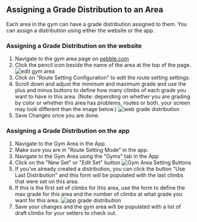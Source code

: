 ## Assigning a Grade Distribution to an Area

Each area in the gym can have a grade distribution assigned to
them. You can assign a distribution using either the website or the app.

### Assigning a Grade Distribution on the website

1. Navigate to the gym area page on [pebble.com](https://www.pebble.com)
2. Click the pencil icon beside the name of the area at the top of the page.
   ![edit gym area](../images/edit-gym-area.png)
3. Click on "Route Setting Configuration" to edit the route setting settings.
4. Scroll down and adjust the minimum and maximum grade and use the plus and minus buttons to define how many climbs of each grade you want to have in this area. (Note: depending on whether you are grading by color or whether this area has problems, routes or both, your screen may look different than the image below.)
   ![web grade distribution](../images/web-grade-distribution.png)
5. Save Changes once you are done.

### Assigning a Grade Distribution on the app

1. Navigate to the Gym Area in the App.
2. Make sure you are in "Route Setting Mode" in the app.
3. Navigate to the Gym Area using the "Gyms" tab in the App
4. Click on the "New Set" or "Edit Set" button
   ![Gym Area Setting Buttons](../images/gym-area-setting-buttons.png)
5. If you've already created a distribution, you can click the button "Use Last Distribution" and this form will be populated with the last climbs that were set on this area.
6. If this is the first set of climbs for this area, use the form to define the max grade for this area and the number of climbs at what grade you want for this area.
   ![app grade distribution](../images/app-grade-distribution.png)
7. Save your changes and the gym area will be populated with a list of draft climbs for your setters to check out.
